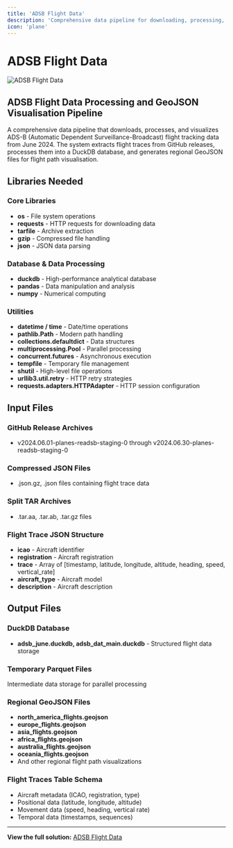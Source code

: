 ```yaml
---
title: 'ADSB Flight Data'
description: 'Comprehensive data pipeline for downloading, processing, and visualizing ADS-B flight tracking data with regional GeoJSON generation'
icon: 'plane'
---
```


# ADSB Flight Data

![ADSB Flight Data](/industrial-solutions/adsb-flight-data.jpeg)

## ADSB Flight Data Processing and GeoJSON Visualisation Pipeline

A comprehensive data pipeline that downloads, processes, and visualizes ADS-B (Automatic Dependent Surveillance-Broadcast) flight tracking data from June 2024. The system extracts flight traces from GitHub releases, processes them into a DuckDB database, and generates regional GeoJSON files for flight path visualisation.

## Libraries Needed

### Core Libraries
- **os** - File system operations
- **requests** - HTTP requests for downloading data
- **tarfile** - Archive extraction
- **gzip** - Compressed file handling
- **json** - JSON data parsing

### Database & Data Processing
- **duckdb** - High-performance analytical database
- **pandas** - Data manipulation and analysis
- **numpy** - Numerical computing

### Utilities
- **datetime / time** - Date/time operations
- **pathlib.Path** - Modern path handling
- **collections.defaultdict** - Data structures
- **multiprocessing.Pool** - Parallel processing
- **concurrent.futures** - Asynchronous execution
- **tempfile** - Temporary file management
- **shutil** - High-level file operations
- **urllib3.util.retry** - HTTP retry strategies
- **requests.adapters.HTTPAdapter** - HTTP session configuration

## Input Files

### GitHub Release Archives
- v2024.06.01-planes-readsb-staging-0 through v2024.06.30-planes-readsb-staging-0

### Compressed JSON Files
- .json.gz, .json files containing flight trace data

### Split TAR Archives
- .tar.aa, .tar.ab, .tar.gz files

### Flight Trace JSON Structure
- **icao** - Aircraft identifier
- **registration** - Aircraft registration
- **trace** - Array of [timestamp, latitude, longitude, altitude, heading, speed, vertical_rate]
- **aircraft_type** - Aircraft model
- **description** - Aircraft description

## Output Files

### DuckDB Database
- **adsb_june.duckdb, adsb_dat_main.duckdb** - Structured flight data storage

### Temporary Parquet Files
Intermediate data storage for parallel processing

### Regional GeoJSON Files
- **north_america_flights.geojson**
- **europe_flights.geojson**
- **asia_flights.geojson**
- **africa_flights.geojson**
- **australia_flights.geojson**
- **oceania_flights.geojson**
- And other regional flight path visualizations

### Flight Traces Table Schema
- Aircraft metadata (ICAO, registration, type)
- Positional data (latitude, longitude, altitude)
- Movement data (speed, heading, vertical rate)
- Temporal data (timestamps, sequences)

---

**View the full solution:** <a href="https://planet.nika.eco/en/hub/solutions/3a4b70be-a02d-44f6-a10e-30f3bb10efb1" target="_blank">ADSB Flight Data</a>
